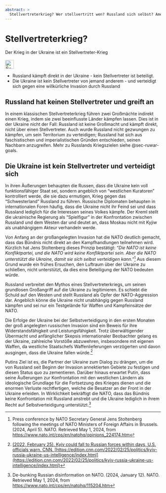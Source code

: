 ```yaml
---
abstract: > 
  Stellvertreterkrieg? Wer stellvertritt wen? Russland sich selbst? Amerika will nicht. Ukraine verteidigt sich.
---
```


# Stellvertreterkrieg? {#sec-nato-proxy}

::: {.callout-caution title="Mythos"}
Der Krieg in der Ukraine ist ein Stellvertreter-Krieg
[<br></br>![Suche nach Stichwort in EUvsDisinfo](../all_common_img/EUvsDisinfo_400x240.jpg){height=2em}](https://euvsdisinfo.eu/disinformation-cases/?text=nato%20%20threatens%20russia&sort=relevance)
:::

::: {.callout-tip title="Wahrheit"}
- Russland kämpft direkt in der Ukraine - kein Stellvertreter ist beteiligt.   
- Die Ukraine ist kein Stellvertreter von jemand anderem - und verteidigt sich gegen eine willkürliche Invasion durch Russland
:::

## Russland hat keinen Stellvertreter und greift an

In einem klassischen Stellvertreterkrieg führen zwei Großmächte indirekt einen Krieg, indem sie zwei beeinflusste Länder kämpfen lassen. Dies ist in der Ukraine nicht der Fall: Russland ist keine Großmacht und kämpft direkt, nicht über einen Stellvertreter. Auch wurde Russland nicht gezwungen zu kämpfen, um sein Territorium zu verteidigen; Russland hat sich aus faschistischen und imperialistischen Gründen entschieden, seinen Nachbarn anzugreifen. Mehr zu Russlands Kriegszielen siehe @sec-ruwar-goals.   

## Die Ukraine ist kein Stellvertreter und verteidigt sich

In ihren Äußerungen behaupten die Russen, dass die Ukraine kein voll funktionsfähiger Staat sei, sondern angeblich von “westlichen Kuratoren” kontrolliert werde, die sie dazu ermutigen, Krieg gegen das “Schwesterland” Russland zu führen. Russische Diplomaten behaupten in internationalen Foren häufig, dass die Ukraine nicht ihr Feind sei und dass Russland lediglich für die Interessen seines Volkes kämpfe. Der Kreml stellt die ukrainische Regierung als “Spielfigur” in der Konfrontation zwischen Russland und dem Westen dar und deutet an, dass Moskau nicht mit Kyjiw als unabhängigem Akteur verhandeln werde. 

Von Anfang an der großangelegten Invasion hat die NATO deutlich gemacht, dass das Bündnis nicht direkt an den Kampfhandlungen teilnehmen wird. Kürzlich hat Jens Stoltenberg dieses Prinzip bestätigt: *“Die NATO ist keine Konfliktpartei, und die NATO wird keine Konfliktpartei sein. Aber die NATO unterstützt die Ukraine, damit sie sich selbst verteidigen kann.”*[^nato-proxy.de-1] Aus diesem Grund wurde ein frühes Ersuchen, den Luftraum über der Ukraine zu schließen, nicht unterstützt, da dies eine Beteiligung der NATO bedeuten würde.

Russland verbreitet den Mythos eines Stellvertreterkriegs, um seinen grundlosen Großangriff auf die Ukraine zu legitimieren. Es schiebt die Schuld auf den Westen und stellt Russland als Opfer der NATO-Aggression dar. Angeblich könne die Ukraine nicht unabhängig gegen Russland kämpfen und sei nur ein Testgelände für Waffen und Kampfeinsätze der NATO.

Die Erfolge der Ukraine bei der Selbstverteidigung in den ersten Monaten der groß angelegten russischen Invasion sind ein Beweis für ihre Widerstandsfähigkeit und Leistungsfähigkeit. Trotz überwältigender Übermacht und anfänglicher Skepsis internationaler Beobachter gelang es der Ukraine, zahlreiche Vorstöße abzuwehren, insbesondere mit eigenen Waffen, da westliche Staatschefs Waffenlieferungen verzögerten und davon ausgingen, dass die Ukraine fallen würde.[^nato-proxy.de-2] 

Putins Ziel ist es, die Partner der Ukraine zum Dialog zu drängen, um die von Russland seit Beginn der Invasion annektierten Gebiete zu festigen und diesen Status quo zu zementieren. Darüber hinaus erwartet Putin, dass seine Äußerungen zur Konfrontation mit den westlichen Ländern als ideologische Grundlage für die Fortsetzung des Krieges dienen und die enormen Verluste rechtfertigen, welche die Besatzer an der Front in der Ukraine erleiden. In Wirklichkeit bekräftigt die NATO, dass das Bündnis keine Konfrontation mit Russland anstrebt und die Ukraine lediglich in ihrem Recht auf Selbstverteidigung unterstützt.[^nato-proxy.de-3]


[^nato-proxy.de-1]:  Press conference by NATO Secretary General Jens Stoltenberg following the meetings of NATO Ministers of Foreign Affairs in Brussels. (2024, April 5). NATO. Retrieved May 1, 2024, from [https://www.nato.int/cps/en/natohq/opinions\_224174.htm](https://www.nato.int/cps/en/natohq/opinions\_224174.htm)

[^nato-proxy.de-2]:  [(2022, February 25). Kyiv could fall to Russian forces within days, U.S. officials warn. CNN. [https://edition.cnn.com/2022/02/25/politics/kyiv-russia-ukraine-us-intelligence/index.html](https://edition.cnn.com/2022/02/25/politics/kyiv-russia-ukraine-us-intelligence/index.html)](https://edition.cnn.com/2022/02/25/politics/kyiv-russia-ukraine-us-intelligence/index.html)

[^nato-proxy.de-3]:  De-bunking Russian disinformation on NATO. (2024, January 12). NATO. Retrieved May 1, 2024, from [https://www.nato.int/cps/en/natohq/115204.htm](https://www.nato.int/cps/en/natohq/115204.htm)
